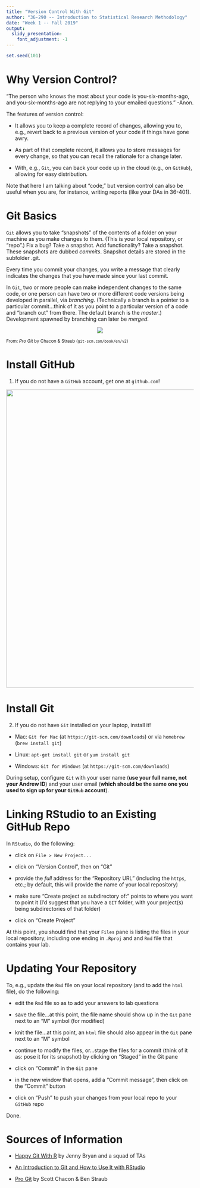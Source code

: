 ```yaml
---
title: "Version Control With Git"
author: "36-290 -- Introduction to Statistical Research Methodology"
date: "Week 1 -- Fall 2019"
output: 
  slidy_presentation: 
    font_adjustment: -1
---
```


```r
set.seed(101)
```

Why Version Control?
===

"The person who knows the most about your code is you-six-months-ago, and you-six-months-ago are not replying to your emailed questions." -Anon.

The features of version control:

- It allows you to keep a complete record of changes, allowing you to, e.g., revert back to a previous version of your code if things have gone awry.

- As part of that complete record, it allows you to store messages for every change, so that you can recall the rationale for a change later.

- With, e.g., `Git`, you can back your code up in the cloud (e.g., on `GitHub`), allowing for easy distribution.

Note that here I am talking about "code," but version control can also be useful when you are, for instance, writing reports (like your DAs in 36-401).

Git Basics
===

`Git` allows you to take "snapshots" of the contents of a folder on your machine as you make changes to them. (This is your local repository, or "repo".) Fix a bug? Take a snapshot. Add functionality? Take a snapshot. These snapshots are dubbed *commits*. Snapshot details are stored in the subfolder .git.

Every time you commit your changes, you write a message that clearly indicates the changes that you have made since your last commit.

In `Git`, two or more people can make independent changes to the same code, or one person can have two or more different code versions being developed in parallel, via *branching*. (Technically a branch is a pointer to a particular commit...think of it as you point to a particular version of a code and "branch out" from there. The default branch is the *master*.) Development spawned by branching can later be *merged*.

<center>![](http://www.stat.cmu.edu/~pfreeman/git.png)</center>

<small>From: *Pro Git* by Chacon & Straub (`git-scm.com/book/en/v2`)</small>

Install GitHub
===

1) If you do not have a `GitHub` account, get one at `github.com`!

<center>![](http://www.stat.cmu.edu/~pfreeman/github.png){width=800px}</center>

Install Git
===

2) If you do not have `Git` installed on your laptop, install it!

- Mac: `Git for Mac` (at `https://git-scm.com/downloads`) or via `homebrew` (`brew install git`)

- Linux: `apt-get install git` or `yum install git`

- Windows: `Git for Windows` (at `https://git-scm.com/downloads`)

During setup, configure `Git` with your user name (**use your full name, not your Andrew ID**) and your user email (**which should be the same one you used to sign up for your `GitHub` account**).

Linking RStudio to an Existing GitHub Repo
===

In `RStudio`, do the following:

- click on `File > New Project...`

- click on "Version Control", then on "Git"

- provide the *full* address for the "Repository URL" (including the `https`, etc.; by default, this will provide the name of your local repository)

- make sure "Create project as subdirectory of:" points to where you want to point it (I'd suggest that you have a `GIT` folder, with your project(s) being subdirectories of that folder)

- click on "Create Project"

At this point, you should find that your `Files` pane is listing the files in your local repository, including one ending in `.Rproj` and and `Rmd` file that contains your lab.

Updating Your Repository
===

To, e.g., update the `Rmd` file on your local repository (and to add the `html` file), do the following:

- edit the `Rmd` file so as to add your answers to lab questions

- save the file...at this point, the file name should show up in the `Git` pane next to an "M" symbol (for modified)

- knit the file...at this point, an `html` file should also appear in the `Git` pane next to an "M" symbol

- continue to modify the files, or...stage the files for a commit (think of it as: pose it for its snapshot) by clicking on "Staged" in the Git pane

- click on "Commit" in the `Git` pane

- in the new window that opens, add a "Commit message", then click on the "Commit" button

- click on "Push" to push your changes from your local repo to your `GitHub` repo

Done.

Sources of Information
===

- [Happy Git With R](http://happygitwithr.com) by Jenny Bryan and a squad of TAs

- [An Introduction to Git and How to Use It with RStudio](http://r-bio.github.io/intro-git-rstudio/)

- [Pro Git](https://git-scm.com/book/en/v2) by Scott Chacon &amp; Ben Straub


